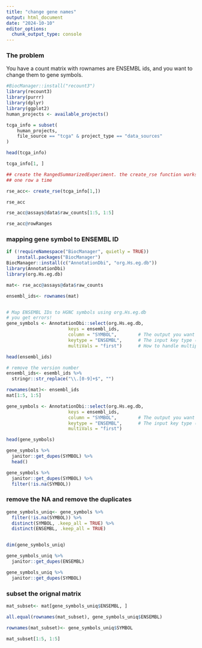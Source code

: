 ```yaml
---
title: "change gene names"
output: html_document
date: "2024-10-10"
editor_options: 
  chunk_output_type: console
---
```


### The problem
You have a count matrix with rownames are ENSEMBL ids, and you want 
to change them to gene symbols.


```r
#BiocManager::install("recount3")
library(recount3)
library(purrr)
library(dplyr)
library(ggplot2)
human_projects <- available_projects()

tcga_info = subset(
    human_projects,
    file_source == "tcga" & project_type == "data_sources"
)

head(tcga_info)
```


```r
tcga_info[1, ]

## create the RangedSummarizedExperiment. the create_rse function works on 
## one row a time 

rse_acc<- create_rse(tcga_info[1,])

rse_acc
```


```r
rse_acc@assays@data$raw_counts[1:5, 1:5]

rse_acc@rowRanges
```

### mapping gene symbol to ENSEMBL ID

```r
if (!requireNamespace("BiocManager", quietly = TRUE))
    install.packages("BiocManager")
BiocManager::install(c("AnnotationDbi", "org.Hs.eg.db"))
library(AnnotationDbi)
library(org.Hs.eg.db)
```


```r

mat<- rse_acc@assays@data$raw_counts

ensembl_ids<- rownames(mat)


# Map ENSEMBL IDs to HGNC symbols using org.Hs.eg.db
# you get errors!
gene_symbols <- AnnotationDbi::select(org.Hs.eg.db,
                       keys = ensembl_ids,
                       column = "SYMBOL",        # The output you want (gene symbol)
                       keytype = "ENSEMBL",      # The input key type (ENSEMBL ID)
                       multiVals = "first")      # How to handle multiple mappings

head(ensembl_ids)

# remove the version number
ensembl_ids<- esembl_ids %>%
  stringr::str_replace("\\.[0-9]+$", "")

rownames(mat)<- ensembl_ids
mat[1:5, 1:5]

gene_symbols <- AnnotationDbi::select(org.Hs.eg.db,
                       keys = ensembl_ids,
                       column = "SYMBOL",        # The output you want (gene symbol)
                       keytype = "ENSEMBL",      # The input key type (ENSEMBL ID)
                       multiVals = "first")  

head(gene_symbols)
```


```r
gene_symbols %>%
  janitor::get_dupes(SYMBOL) %>%
  head()

gene_symbols %>%
  janitor::get_dupes(SYMBOL) %>%
  filter(!is.na(SYMBOL))
```

### remove the NA and remove the duplicates

```r
gene_symbols_uniq<- gene_symbols %>%
  filter(!is.na(SYMBOL)) %>%
  distinct(SYMBOL, .keep_all = TRUE) %>%
  distinct(ENSEMBL, .keep_all = TRUE)


dim(gene_symbols_uniq)

gene_symbols_uniq %>%
  janitor::get_dupes(ENSEMBL)

gene_symbols_uniq %>%
  janitor::get_dupes(SYMBOL)
```


### subset the orignal matrix


```r
mat_subset<- mat[gene_symbols_uniq$ENSEMBL, ]

all.equal(rownames(mat_subset), gene_symbols_uniq$ENSEMBL)

rownames(mat_subset)<- gene_symbols_uniq$SYMBOL

mat_subset[1:5, 1:5]
```